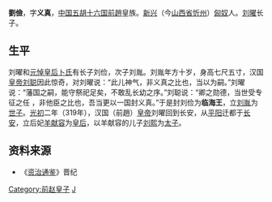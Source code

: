 {{Otheruses|other=名为劉儉的其他人物|劉儉}}
{{Otheruses|other=名为刘义真的其他人物|刘义真}}

'''劉儉'''，字'''义真'''，[[中国|中国]][[五胡十六国|五胡十六国]][[前趙|前趙]]皇族。[[新興郡_(建安)|新兴]]（今[[山西省|山西省]][[忻州|忻州]]）[[匈奴|匈奴]]人。[[刘曜|刘曜]]长子。

== 生平 ==
刘曜和[[卜王妃|元悼皇后卜氏]]有长子刘俭，次子刘胤。刘胤年方十岁，身高七尺五寸，汉国[[皇帝|皇帝]][[刘聪|刘聪]]因此惊奇，对刘曜说：“此儿神气，非义真之比也，当以为嗣。”刘曜说：“藩国之嗣，能守祭祀足矣，不敢乱长幼之序。”刘聪说：“卿之勋德，当世受专征之任 ，非他臣之比也，吾当更以一国封义真。”于是封刘俭为'''临海王'''，立[[刘胤|刘胤]]为[[世子|世子]]。[[光初|光初]]二年（319年），汉国（前趙）[[皇帝|皇帝]]刘曜回到长安，从[[平阳|平阳]]迁都于[[长安|长安]]，立后妃[[羊献容|羊献容]]为[[皇后|皇后]]，以羊献容的儿子[[刘熙|刘熙]]为[[太子|太子]]。

==资料来源==
*《[[资治通鉴|资治通鉴]]》晋纪

{{Authority control}}

{{DEFAULTSORT:}}
[[Category:前赵皇子|Category:前赵皇子]]
[[Category:劉姓|J]]